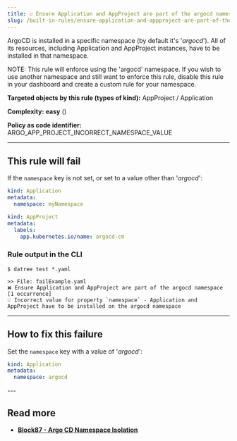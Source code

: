```yaml
---
title: ☑️ Ensure Application and AppProject are part of the argocd namespace
slug: /built-in-rules/ensure-application-and-appproject-are-part-of-the-argocd-namespace
---
```



ArgoCD is installed in a specific namespace (by default it's '_argocd_'). All of its resources, including Application and AppProject instances, have to be installed in that namespace.

NOTE: This rule will enforce using the 'argocd' namespace. If you wish to use another namespace and still want to enforce this rule, disable this rule in your dashboard and create a custom rule for your namespace.

**Targeted objects by this rule (types of kind):** AppProject / Application

**Complexity:** **easy** (<Complexity/>)

**Policy as code identifier:** ARGO_APP_PROJECT_INCORRECT_NAMESPACE_VALUE

---

## This rule will fail

If the `namespace` key is not set, or set to a value other than '_argocd_':

```yaml
kind: Application
metadata:
  namespace: myNamespace
```

```yaml
kind: AppProject
metadata:
  labels:
    app.kubernetes.io/name: argocd-cm
```

### Rule output in the CLI

```terminal
$ datree test *.yaml

>> File: failExample.yaml
❌ Ensure Application and AppProject are part of the argocd namespace [1 occurrence]
💡 Incorrect value for property `namespace` - Application and AppProject have to be installed on the argocd namespace
```

---

<Head>
<html id="how-to-fix-this-failure" className="ARGO_APP_PROJECT_INCORRECT_NAMESPACE_VALUE" >

## How to fix this failure

Set the `namespace` key with a value of '_argocd_':

```yaml
kind: Application
metadata:
  namespace: argocd
```

  </html>
</Head>
---

## Read more

- [**Block87 - Argo CD Namespace Isolation**](https://blog.andyserver.com/2020/12/argocd-namespace-isolation/)
